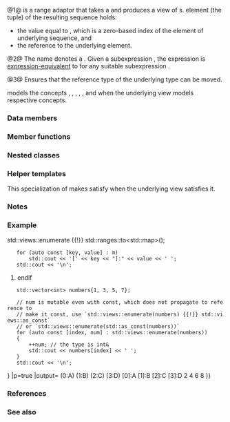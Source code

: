 {{cpp/ranges/view title|enumerate}}
{{cpp/ranges/enumerate_view/navbar}}
{{dcl begin}}
{{dcl header|ranges}}
{{dcl|num=1|since=c++23|1=
template&lt; ranges::view V &gt;
    requires /*range-with-movable-references*/&lt;V&gt;
class enumerate_view
    : public ranges::view_interface&lt;enumerate_view&lt;V&gt;&gt;
}}
{{dcl|num=2|since=c++23|1=
namespace views {
    inline constexpr /* unspecified */ enumerate = /* unspecified */;
}
}}
{{dcl h|Call signature}}
{{dcl|since=c++23|1=
template&lt; ranges::viewable_range R &gt;
    requires /* see below */
constexpr /* see below */ enumerate( R&amp;&amp; r );
}}
{{dcl h|Helper concepts}}
{{dcl|num=3|notes={{mark expos}}|1=
template&lt; class R &gt;
    concept /*range-with-movable-references*/ =
        ranges::input_range&lt;R&gt; &amp;&amp;
        std::move_constructible&lt;ranges::range_reference_t&lt;R&gt;&gt; &amp;&amp;
        std::move_constructible&lt;ranges::range_rvalue_reference_t&lt;R&gt;&gt;;
}}
{{dcl end}}

@1@ {{tt|enumerate_view}} is a range adaptor that takes a {{lconcept|view}} and produces a view of {{lc|std::tuple|tuple}}s. {{tt|i}}{{sup|th}} element (the tuple) of the resulting sequence holds:
* the value equal to {{tt|i}}, which is a zero-based index of the element of underlying sequence, and
* the reference to the underlying element.

@2@ The name {{tt|views::enumerate}} denotes a {{named req|RangeAdaptorObject}}. Given a subexpression {{c|e}}, the expression {{c|views::enumerate(e)}} is [[cpp/language/expressions#Expression-equivalence|expression-equivalent]] to {{c|enumerate_view&lt;views::all_t&lt;decltype((e))&gt;&gt;(e)}} for any suitable subexpression {{c|e}}.

@3@ Ensures that the reference type of the underlying type can be moved.

{{tt|enumerate_view}} models the concepts {{lconcept|random_access_range}}, {{lconcept|bidirectional_range}}, {{lconcept|forward_range}}, {{lconcept|input_range}}, {{lconcept|common_range}}, and {{lconcept|sized_range}} when the underlying view {{tt|V}} models respective concepts.

===Data members===
{{dsc begin}}
{{dsc hitem|Member name|Definition}}
{{dsc expos mem obj|base_|private=yes|An iterator to the underlying sequence of type {{tt|V}}.}}
{{dsc end}}

===Member functions===
{{dsc begin}}
{{dsc inc|cpp/ranges/adaptor/dsc constructor|enumerate_view}}
{{dsc inc|cpp/ranges/adaptor/dsc base|enumerate_view}}
{{dsc inc|cpp/ranges/adaptor/dsc begin|enumerate_view}}
{{dsc inc|cpp/ranges/adaptor/dsc end|enumerate_view}}
{{dsc inc|cpp/ranges/adaptor/dsc size|enumerate_view|notes}}
{{cpp/ranges/view_interface/inherit|embedded=yes|size=invalid|data=invalid}}
{{dsc end}}

==={{rl|deduction guides|Deduction guides}}===

===Nested classes===
{{dsc begin}}
{{dsc expos mem tclass|cpp/ranges/enumerate_view/iterator|the iterator type|notes={{mark c++23}}}}
{{dsc expos mem tclass|cpp/ranges/enumerate_view/sentinel|the sentinel type|notes={{mark c++23}}}}
{{dsc end}}

===Helper templates===
{{ddcl|since=c++23|1=
template&lt; class View &gt;
constexpr bool enable_borrowed_range&lt;ranges::enumerate_view&lt;View&gt;&gt; =
    ranges::enable_borrowed_range&lt;View&gt;;
}}
This specialization of {{ltt|cpp/ranges/borrowed_range|ranges::enable_borrowed_range}} makes {{tt|enumerate_view}} satisfy {{lconcept|borrowed_range}} when the underlying view satisfies it.

===Notes===
{{feature test macro|__cpp_lib_ranges_enumerate|std=C++23|value=202302L|{{tt|std::ranges::enumerate_view}}}}

===Example===
{{example
|code=
#include &lt;iostream&gt;
#include &lt;map&gt;
#include &lt;ranges&gt;
#include &lt;vector&gt;

int main()
{
    constexpr static auto v = {'A', 'B', 'C', 'D'};

    for (auto const [index, letter] : std::views::enumerate(v))
        std::cout &lt;&lt; '(' &lt;&lt; index &lt;&lt; ':' &lt;&lt; letter &lt;&lt; ") ";
    std::cout &lt;&lt; '\n';

#if __cpp_lib_ranges_to_container
    // create a map using the position of each element as key
    auto m = v {{!}} std::views::enumerate {{!}} std::ranges::to&lt;std::map&gt;();

    for (auto const [key, value] : m)
        std::cout &lt;&lt; '[' &lt;&lt; key &lt;&lt; "]:" &lt;&lt; value &lt;&lt; ' ';
    std::cout &lt;&lt; '\n';
#endif

    std::vector&lt;int&gt; numbers{1, 3, 5, 7};

    // num is mutable even with const, which does not propagate to reference to
    // make it const, use `std::views::enumerate(numbers) {{!}} std::views::as_const`
    // or `std::views::enumerate(std::as_const(numbers))`
    for (auto const [index, num] : std::views::enumerate(numbers))
    {
        ++num; // the type is int&amp;
        std::cout &lt;&lt; numbers[index] &lt;&lt; ' ';
    }
    std::cout &lt;&lt; '\n';
}
|p=true
|output=
(0:A) (1:B) (2:C) (3:D)
[0]:A [1]:B [2]:C [3]:D
2 4 6 8
}}

===References===
{{ref std c++23}}
{{ref std|title=Enumerate view|id=range.enumerate|section=26.7.23}}
{{ref std end}}

===See also===
{{dsc begin}}
{{dsc inc|cpp/ranges/dsc iota_view}}
{{dsc inc|cpp/ranges/dsc zip_view}}
{{dsc inc|cpp/ranges/dsc elements_view}}
{{dsc end}}

{{langlinks|de|es|fr|it|ja|pt|ru|zh}}